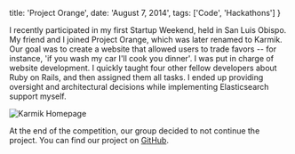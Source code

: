   title: 'Project Orange',
  date: 'August 7, 2014',
  tags: ['Code', 'Hackathons']
}

I recently participated in my first Startup Weekend, held in San Luis Obispo. My friend and I joined Project Orange, which was later renamed to Karmik. Our goal was to create a website that allowed users to trade favors -- for instance, 'if you wash my car I'll cook you dinner'. I was put in charge of website development. I quickly taught four other fellow developers about Ruby on Rails, and then assigned them all tasks. I ended up providing oversight and architectural decisions while implementing Elasticsearch support myself.

![Karmik Homepage](/static/images/posts/orange.png)

At the end of the competition, our group decided to not continue the project. You can find our project on [GitHub](https://github.com/ianmitchell/orange).

